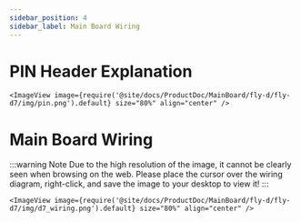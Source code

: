 ```yaml
---
sidebar_position: 4
sidebar_label: Main Board Wiring
---
```



# PIN Header Explanation
    <ImageView image={require('@site/docs/ProductDoc/MainBoard/fly-d/fly-d7/img/pin.png').default} size="80%" align="center" />

# Main Board Wiring

:::warning Note
Due to the high resolution of the image, it cannot be clearly seen when browsing on the web. Please place the cursor over the wiring diagram, right-click, and save the image to your desktop to view it!
:::

    <ImageView image={require('@site/docs/ProductDoc/MainBoard/fly-d/fly-d7/img/d7_wiring.png').default} size="80%" align="center" />